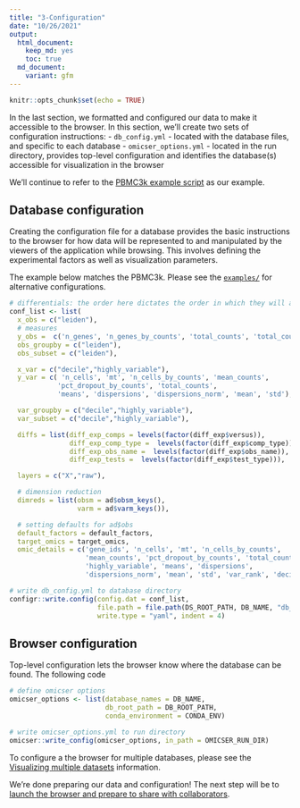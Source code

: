 ```yaml
---
title: "3-Configuration"
date: "10/26/2021"
output:
  html_document: 
    keep_md: yes
    toc: true
  md_document:
    variant: gfm
---
```


```r
knitr::opts_chunk$set(echo = TRUE)
```

In the last section, we formatted and configured our data to make it accessible to the browser.
In this section, we'll create two sets of configuration instructions:
- `db_config.yml` - located with the database files, and specific to each database
- `omicser_options.yml` - located in the run directory, provides top-level configuration and identifies the database(s) accessible for visualization in the browser

We'll continue to refer to the [PBMC3k example script](https://github.com/ndcn/omicser/blob/main/examples/browse_pbmc3k.R)
as our example.

## Database configuration

Creating the configuration file for a database provides the basic instructions 
to the browser for how data will be represented to and manipulated 
by the viewers of the application while browsing.
This involves defining the experimental factors as well as visualization parameters.

The example below matches the PBMC3k.
Please see the [`examples/`](https://github.com/ndcn/omicser/tree/main/examples) for alternative configurations.

``` r
# differentials: the order here dictates the order in which they will appear in the browser
conf_list <- list(
  x_obs = c("leiden"),
  # measures
  y_obs =  c('n_genes', 'n_genes_by_counts', 'total_counts', 'total_counts_mt', 'pct_counts_mt'),
  obs_groupby = c("leiden"),
  obs_subset = c("leiden"),

  x_var = c("decile","highly_variable"),
  y_var = c( 'n_cells', 'mt', 'n_cells_by_counts', 'mean_counts',
            'pct_dropout_by_counts', 'total_counts',
            'means', 'dispersions', 'dispersions_norm', 'mean', 'std'),

  var_groupby = c("decile","highly_variable"),
  var_subset = c("decile","highly_variable"),

  diffs = list(diff_exp_comps = levels(factor(diff_exp$versus)),
               diff_exp_comp_type =  levels(factor(diff_exp$comp_type)), #i don't think we need this
               diff_exp_obs_name =  levels(factor(diff_exp$obs_name)),
               diff_exp_tests =  levels(factor(diff_exp$test_type))),

  layers = c("X","raw"),

  # dimension reduction
  dimreds = list(obsm = ad$obsm_keys(),
                 varm = ad$varm_keys()),

  # setting defaults for ad$obs 
  default_factors = default_factors,
  target_omics = target_omics,
  omic_details = c('gene_ids', 'n_cells', 'mt', 'n_cells_by_counts',
                   'mean_counts', 'pct_dropout_by_counts', 'total_counts',
                   'highly_variable', 'means', 'dispersions',
                   'dispersions_norm', 'mean', 'std', 'var_rank', 'decile')))

# write db_config.yml to database directory
configr::write.config(config.dat = conf_list, 
                      file.path = file.path(DS_ROOT_PATH, DB_NAME, "db_config.yml"),
                      write.type = "yaml", indent = 4)
```

## Browser configuration

Top-level configuration lets the browser know where the database can be found.
The following code 

```r
# define omicser options
omicser_options <- list(database_names = DB_NAME,
                        db_root_path = DB_ROOT_PATH,
                        conda_environment = CONDA_ENV)

# write omicser_options.yml to run directory
omicser::write_config(omicser_options, in_path = OMICSER_RUN_DIR)
```

To configure a the browser for multiple databases,
please see the [Visualizing multiple datasets](multiple_databases.md) information.

We're done preparing our data and configuration!
The next step will be to [launch the browser and prepare to share with collaborators](04_sharing.md).
